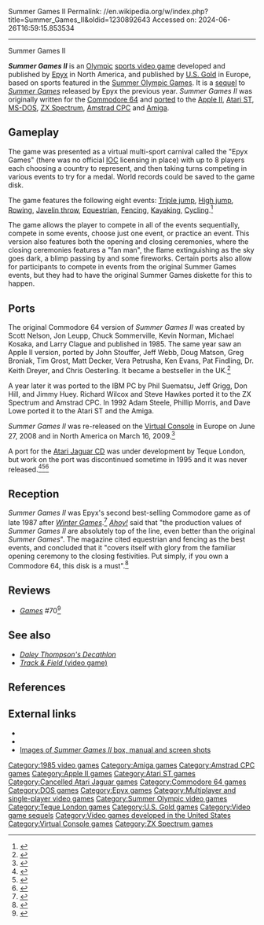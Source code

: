 Summer Games II
Permalink: //en.wikipedia.org/w/index.php?title=Summer_Games_II&oldid=1230892643
Accessed on: 2024-06-26T16:59:15.853534



------
Summer Games II
{{Short description|1985 video game}}
{{Infobox video game
|title = Summer Games II
|image = Summer Games 2 cover.jpg
|caption = Commodore 64 cover art
|developer = [[Epyx]]
|publisher = {{vgrelease|NA|Epyx|EU|[[U.S. Gold]]}}
|designer = Chuck Sommerville<br/>Kevin Norman<br/>Larry Clague<br/>Jon Leupp<br/>Michael Kosaka<br/>Scott Nelson
|composer = Randy Glover<br/>Larry Clague
|engine = 
|series = 
|platforms = [[Commodore 64]], [[Apple II]], [[Atari ST]], [[MS-DOS]], [[ZX Spectrum]], [[Amstrad CPC]], [[Amiga]]
|released = {{vgrelease|NA|June 1985<ref name="CE1985">{{cite magazine |title=1985 Index |magazine=[[Computer Entertainer]] |date=January 1986 |volume=4 |issue=10 |page=6 |url=http://www.ataricompendium.com/archives/newsletters/video_game_update/computer_entertainer_jan86.pdf#page=6}}</ref>|EU|1985}}
|genre = [[Sports video game|Sports]] ([[Olympic video games|olympics]])
|modes = [[Single-player]], [[Multiplayer video game|multiplayer]]
}}

'''''Summer Games II''''' is an [[Olympic video games|Olympic]] [[sports video game]] developed and published by [[Epyx]] in North America, and published by [[U.S. Gold]] in Europe, based on sports featured in the [[Summer Olympic Games]]. It is a [[sequel]] to ''[[Summer Games (video game)|Summer Games]]'' released by Epyx the previous year. ''Summer Games II'' was originally written for the [[Commodore 64]] and [[ported]] to the [[Apple II]], [[Atari ST]], [[MS-DOS]], [[ZX Spectrum]], [[Amstrad CPC]] and [[Amiga]].

==Gameplay==
The game was presented as a virtual multi-sport carnival called the "Epyx Games" (there was no official [[International Olympic Committee|IOC]] licensing in place) with up to 8 players each choosing a country to represent, and then taking turns competing in various events to try for a medal. World records could be saved to the game disk.

The game features the following eight events: [[Triple jump]], [[High jump]], [[Rowing at the Summer Olympics|Rowing]], [[Javelin throw]], [[Equestrianism|Equestrian]], [[Fencing at the Summer Olympics|Fencing]], [[Canoeing at the 2008 Summer Olympics|Kayaking]], [[Cycling at the Summer Olympics|Cycling]].<ref>{{Cite web|url=https://archive.org/details/commodore-user-magazine-23/page/n33/mode/1up?view=theater|title = Commodore User Magazine Issue 23|date = August 1985}}</ref>

The game allows the player to compete in all of the events sequentially, compete in some events, choose just one event, or practice an event. This version also features both the opening and closing ceremonies, where the closing ceremonies features a "fan man", the flame extinguishing as the sky goes dark, a blimp passing by and some fireworks. Certain ports also allow for participants to compete in events from the original Summer Games events, but they had to have the original Summer Games diskette for this to happen.

==Ports==
{{Video game reviews
| rev1 = ''[[Zzap!64]]''
| rev1Score = 97%<ref>{{cite web |url=http://www.zzap64.co.uk/zzap100/100thspec5.html |title = Zzap!64 100th Issue Pull-Out Special Page 5}}</ref>
| award1Pub = Zzap!64
| award1 = Gold Medal
| award2Pub = [[Golden Joystick Awards]]<br/>Game of the Year
| award2 = Runner up<ref>{{cite web |url=http://www.worldofspectrum.org/showmag.cgi?mag=C+VG/Issue055/Pages/CVG05500090.jpg |title = Computer & Video Games}}</ref>
}}
The original Commodore 64 version of ''Summer Games II'' was created by Scott Nelson, Jon Leupp, Chuck Sommerville, Kevin Norman, Michael Kosaka, and Larry Clague and published in 1985. The same year saw an Apple II version, ported by John Stouffer, Jeff Webb, Doug Matson, Greg Broniak, Tim Grost, Matt Decker, Vera Petrusha, Ken Evans, Pat Findling, Dr. Keith Dreyer, and Chris Oesterling. It became a bestseller in the UK.<ref>{{cite web |url=http://www.worldofspectrum.org/showmag.cgi?mag=C+VG/Issue049/Pages/CVG04900030.jpg |title = Computer & Video Games}}</ref>

A year later it was ported to the IBM PC by Phil Suematsu, Jeff Grigg, Don Hill, and Jimmy Huey. Richard Wilcox and Steve Hawkes ported it to the ZX Spectrum and Amstrad CPC.{{citation needed|date=February 2017}} In 1992 Adam Steele, Phillip Morris, and Dave Lowe ported it to the Atari ST and the Amiga.{{citation needed|date=February 2017}}

''Summer Games II'' was re-released on the [[Virtual Console]] in Europe on June 27, 2008 and in North America on March 16, 2009.<ref>{{cite news|title=One WiiWare Game and One Virtual Console Game Added to Wii Shop Channel|url=https://www.nintendo.com/whatsnew/detail/179YO1V8ivd04jZ2AkOPF0AVIUZLQXqc|publisher=Nintendo of America|date=2009-03-16|access-date= 2009-03-16}}</ref>

A port for the [[Atari Jaguar CD]] was under development by Teque London, but work on the port was discontinued sometime in 1995 and it was never released.<ref>{{cite web|last=Dragon|first=Lost|url=http://forums.atari.io/index.php/topic/3333-the-epyx-titles-atari-wanted-on-lynx/|title=The EPYX Titles Atari Wanted on Lynx...|website=atari.io|date=July 6, 2017|access-date=2019-04-02|archive-url=https://web.archive.org/web/20180320105443/http://forums.atari.io/index.php/topic/3333-the-epyx-titles-atari-wanted-on-lynx/|archive-date=20 March 2018|url-status=live}}</ref><ref>{{cite web|last=Vendel|first=Curt|url=http://www.atarimuseum.com/videogames/consoles/jaguar/jagfiles/jag64-payments.PDF|title=Payment Schedule for Jaguar games to Developers|website=atarimuseum.com|date=August 26, 1995|access-date=2019-04-02|archive-url=https://web.archive.org/web/20141211091716/http://www.atarimuseum.com/videogames/consoles/jaguar/jagfiles/jag64-payments.PDF|archive-date=2014-12-11|url-status=dead}}</ref><ref>{{cite web|last=Dragon|first=Lost|url=http://forums.atari.io/index.php/topic/2674-the-ultimate-jaguar-unreleasedbetasourcedev-master-list/page-5#entry34184|title=The Ultimate Jaguar Unreleased/Beta/Source/Dev Master List! - Page 5|website=atari.io|date=July 5, 2017|access-date=2019-04-02|archive-url=https://web.archive.org/web/20181104015428/http://forums.atari.io/index.php/topic/2674-the-ultimate-jaguar-unreleasedbetasourcedev-master-list/page-5|archive-date=4 November 2018|url-status=live}}</ref>

==Reception==
{{Video game reviews
| Z64=97%<ref>Zzap!64 review, [[Newsfield Publications]], issue 5, page 16</ref>
}}
''Summer Games II'' was Epyx's second best-selling Commodore game as of late 1987 after ''[[Winter Games (video game)|Winter Games]]''.<ref name="ferrell198712">{{cite news | url=https://archive.org/stream/1987-12-computegazette/Compute_Gazette_Issue_54_1987_Dec#page/n17/mode/2up | title=The Commodore Games That Live On And On | work=Compute's Gazette | date=December 1987 | access-date=24 January 2015 | author=Ferrell, Keith | pages=18–22}}</ref> ''[[Ahoy!]]'' said that "the production values of ''Summer Games II'' are absolutely top of the line, even better than the original ''Summer Games''". The magazine cited equestrian and fencing as the best events, and concluded that it "covers itself with glory from the familiar opening ceremony to the closing festivities. Put simply, if you own a Commodore 64, this disk is a must".<ref name="kunkel198511">{{cite news | url=https://archive.org/stream/Ahoy_Issue_23_1985-11_Ion_International_US#page/n53/mode/2up | title=Summer Games II | work=Ahoy! | date=November 1985 | access-date=27 June 2014 | author=Kunkel, Bill | pages=49}}</ref>

==Reviews==
*''[[Games (magazine)|Games]]'' #70<ref>{{cite web | url=https://archive.org/details/games701985december/page/n49/mode/2up | title=GAMES Magazine #70 | date=December 1985 }}</ref>

==See also==
* ''[[Daley Thompson's Decathlon]]''
* [[Track & Field (video game)|''Track & Field'' (video game)]]

==References==
{{Reflist}}

==External links==
* {{moby game|id=/summer-games-ii}}
* {{WoS game|id=0004992}}
* [http://www.c64sets.com/summergames2.html Images of ''Summer Games II'' box, manual and screen shots]

{{Epyx Games series}}

[[Category:1985 video games]]
[[Category:Amiga games]]
[[Category:Amstrad CPC games]]
[[Category:Apple II games]]
[[Category:Atari ST games]]
[[Category:Cancelled Atari Jaguar games]]
[[Category:Commodore 64 games]]
[[Category:DOS games]]
[[Category:Epyx games]]
[[Category:Multiplayer and single-player video games]]
[[Category:Summer Olympic video games]]
[[Category:Teque London games]]
[[Category:U.S. Gold games]]
[[Category:Video game sequels]]
[[Category:Video games developed in the United States]]
[[Category:Virtual Console games]]
[[Category:ZX Spectrum games]]